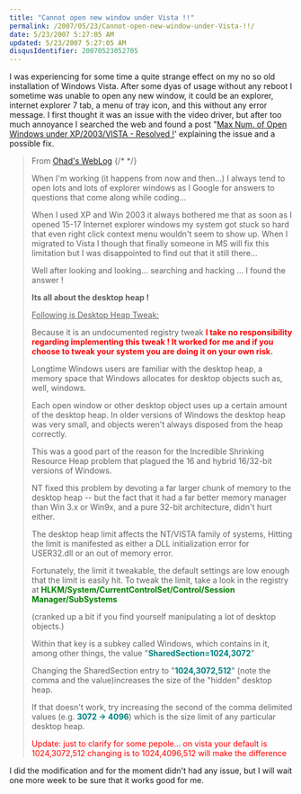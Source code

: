 ```yaml
---
title: "Cannot open new window under Vista !!"
permalink: /2007/05/23/Cannot-open-new-window-under-Vista-!!/
date: 5/23/2007 5:27:05 AM
updated: 5/23/2007 5:27:05 AM
disqusIdentifier: 20070523052705
---
```

I was experiencing for some time a quite strange effect on my no so old installation of Windows Vista. After some dyas of usage without any reboot I sometime was unable to open any new window, it could be an explorer, internet explorer 7 tab, a menu of tray icon, and this without any error message. I first thought it was an issue with the video driver, but after too much annoyance I searched the web and found a post "[Max Num. of Open Windows under XP/2003/VISTA - Resolved !](http://weblogs.asp.net/israelio/archive/2007/02/07/max-num-of-open-windows-under-xp-2003-vista-resolved.aspx)' explaining the issue and a possible fix.

> From [Ohad's WebLog](http://weblogs.asp.net/israelio/)
{/* <!-- more --> */}
> 
> When I'm working (it happens from now and then...) I always tend to open lots and lots of explorer windows as I Google for answers to questions that come along while coding...
> 
> When I used XP and Win 2003 it always bothered me that as soon as I opened 15-17 Internet explorer windows my system got stuck so hard that even right click context menu wouldn't seem to show up.
> When I migrated to Vista I though that finally someone in MS will fix this limitation but I was disappointed to find out that it still there...
> 
> Well after looking and looking... searching and hacking ... I found the answer !
> 
> **Its all about the desktop heap !**
> 
> <u>Following is Desktop Heap Tweak:</u>
> 
> Because it is an undocumented registry tweak **<font color="#ff0000">I take no responsibility regarding implementing this tweak ! It worked for me and if you choose to tweak your system you are doing it on your own risk</font>.**
> 
> Longtime Windows users are familiar with the desktop heap, a memory space that Windows allocates for desktop objects such as, well, windows.
> 
> Each open window or other desktop object uses up a certain amount of the desktop heap. In older versions of Windows the desktop heap was very small, and objects weren't always disposed from the heap correctly.
> 
> This was a good part of the reason for the Incredible Shrinking Resource Heap problem that plagued the 16 and hybrid 16/32-bit versions of Windows.
> 
> NT fixed this problem by devoting a far larger chunk of memory to the desktop heap -- but the fact that it had a far better memory manager than Win 3.x or Win9x, and a pure 32-bit architecture, didn't hurt either.
> 
> The desktop heap limit affects the NT/VISTA family of systems, Hitting the limit is manifested as either a DLL initialization error for USER32.dll or an out of memory error.
> 
> Fortunately, the limit it tweakable, the default settings are low enough that the limit is easily hit.
> To tweak the limit, take a look in the registry at **<font color="#008000">HLKM/System/CurrentControlSet/Control/Session Manager/SubSystems</font>**
> 
> (cranked up a bit if you find yourself manipulating a lot of desktop objects.)
> 
> Within that key is a subkey called Windows, which contains in it, among other things, the value "**<font color="#008080">SharedSection=1024,3072</font>**"
> 
> Changing the SharedSection entry to "**<font color="#008080">1024,3072,512</font>**" (note the comma and the value)increases the size of the "hidden" desktop heap.
> 
> If that doesn't work, try increasing the second of the comma delimited values (e.g.<font color="#008080"> **3072 -> 4096**</font>) which is the size limit of any particular desktop heap.
> 
> <font color="#ff0000">Update: just to clarify for some pepole... on vista your default is 1024,3072,512 changing is to 1024,4096,512 will make the difference</font>

I did the modification and for the moment didn't had any issue, but I will wait one more week to be sure that it works good for me.
